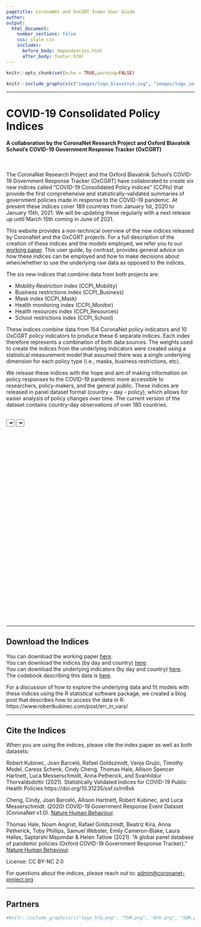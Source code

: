 ```yaml
---
pagetitle: CoronaNet and OxCGRT Index User Guide
author: 
output: 
  html_document:
    number_sections: false
    css: style.css
    includes:
      before_body: dependencies.html
      after_body: footer.html
---
```


```r
knitr::opts_chunk$set(echo = TRUE,warning=FALSE)

```

\renewcommand{\topfraction}{.85}
\renewcommand{\bottomfraction}{.7}
\renewcommand{\textfraction}{.15}
\renewcommand{\floatpagefraction}{.66}

```r
knitr::include_graphics(c("images/logo_blavatnik.svg", "images/logo_coronanet.png", "images/logo_hfp_wide.jpg"))
``` 


***
# COVID-19 Consolidated Policy Indices 
#### A collaboration by the CoronaNet Research Project and Oxford Blavatnik School’s COVID-19 Government Response Tracker (OxCGRT)

<br>

The CoronaNet Research Project and the Oxford Blavatnik School’s COVID-19 Government Response Tracker (OxCGRT) have collaborated to create six new indices called “COVID-19 Consolidated Policy Indices” (CCPIs) that provide the first comprehensive and statistically-validated summaries of government policies made in response to the COVID-19 pandemic. At present these indices cover 189 countries from January 1st, 2020 to January 15th, 2021. We will be updating these regularly with a next release up until March 15th coming in June of 2021. 

This website provides a non-technical overview of the new indices released by CoronaNet and the OxCGRT projects. For a full description of the creation of these indices and the models employed, we refer you to our [working paper](https://osf.io/preprints/socarxiv/rn9xk/). This user guide, by contrast, provides general advice on how these indices can be employed and how to make decisions about when/whether to use the underlying raw data as opposed to the indices.

The six new indices that combine data from both projects are:

* Mobility Restriction index (CCPI_Mobility)
* Business restrictions index (CCPI_Business)
* Mask index (CCPI_Mask)
* Health monitoring index (CCPI_Monitor)
* Health resources index (CCPI_Resources)
* School restrictions index (CCPI_School)

These indices combine data from 154 CoronaNet policy indicators and 10 OxCGRT policy indicators to produce these 6 separate indices. Each index therefore represents a combination of both data sources. The weights used to create the indices from the underlying indicators were created using a statistical measurement model that assumed there was a single underlying dimension for each policy type (i.e., masks, business restrictions, etc). 

We release these indices with the hope and aim of making information on policy responses to the COVID-19 pandemic more accessible to researchers, policy-makers, and the general public. These indices are released in panel dataset format (country - day - policy), which allows for easier analysis of policy changes over time. The current version of the dataset contains country-day observations of over 180 countries. 

<br>
<select class="country-search" id="countrySearch" name="country-search"></select>
<select class="country-search" id="countrySearch2" name="country-search2"></select>
<br><br>
<div id="indexPlot" style="width: 100%; height:500px;"></div>

***

## Download the Indices

You can download the working paper [here](https://osf.io/preprints/socarxiv/rn9xk/).   
You can download the indices (by day and country)   [here](https://drive.google.com/uc?export=download&id=1dMCTVPrf-tJyhv_uxr0yAQO-Elx0QOCG).  
You can download the underlying indicators (by day and country) [here](https://drive.google.com/uc?id=1lorcowHNnF0Vl6pxBjMdjTC4yPhHBLJI&export=download).  
The codebook describing this data is [here](https://docs.google.com/document/d/1ScKWFv7jOHYVQlsbqvf--yU0mO2JscTsNEmb0SMXcsg/edit?usp=sharing).  

For a discussion of how to explore the underlying data and fit models with these indices using the R statistical software package, we created a blog post that describes how to access the data in R: https://www.robertkubinec.com/post/err_in_vars/


***

## Cite the Indices

When you are using the indices, please cite the index paper as well as both datasets:

Robert Kubinec, Joan Barceló, Rafael Goldszmidt, Vanja Grujic, Timothy Model, Caress Schenk, Cindy Cheng, Thomas Hale, Allison Spencer Hartnett, Luca Messerschmidt, Anna Petherick, and Svanhildur Thorvaldsdottir (2021). Statistically Validated Indices for COVID-19 Public Health Policies https://doi.org/10.31235/osf.io/rn9xk

Cheng, Cindy, Joan Barceló, Allison Hartnett, Robert Kubinec, and Luca Messerschmidt. (2020)
COVID-19 Government Response Event Dataset (CoronaNet v1.0). [Nature Human Behaviour](https://doi.org/10.1038/s41562-020-0909-7).

Thomas Hale, Noam Angrist, Rafael Goldszmidt, Beatriz Kira, Anna Petherick, Toby Phillips, Samuel Webster, Emily Cameron-Blake, Laura Hallas, Saptarshi Majumdar & Helen Tatlow (2021). “A global panel database of pandemic policies (Oxford COVID-19 Government Response Tracker).” [Nature Human Behaviour](https://doi.org/10.1038/s41562-021-01079-8).

License: CC BY-NC 2.0

For questions about the indices, please reach out to: [admin@coronanet-project.org](mailto:admin@coronanet-project.org)

***

## Partners

```r
#knitr::include_graphics(c("logo_hfp.png", "TUM.png", "NYU.png", "SOM.png", "NU.png", "jataware_logo.png", "LFV_logo.png", "overton_logo.png"))
``` 
